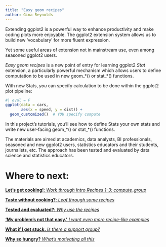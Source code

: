 ```yaml
---
title: "Easy geom recipes"
author: Gina Reynolds
---
```


Extending ggplot2 is a powerful way to enhance productivity and make coding plots more enjoyable. The ggplot2 extension system allows us to build new 'vocabulary' for more fluent expression.

Yet some useful areas of extension not in mainstream use, even among seasoned ggplot2 users.

*Easy geom recipes* is a new point of entry for learning ggplot2 *Stat* extension, a particularly powerful mechanism which allows users to define computation to be used in new geom\_\*() or stat\_\*() functions.

With new Stats, *you* can specify calculation to be done within the ggplot2 plot pipeline:

```r
#| eval = F
ggplot(data = cars,
       aes(x = speed, y = dist)) + 
  geom_customized()  # YOU specify compute
```

In this project's tutorials, you'll see how to define Stats your own stats and write new user-facing geom\_\*() or stat\_\*() functions.

The materials are aimed at academics, data analysts, BI professionals, seasoned and new ggplot2 users, statistics educators and their students, journalists, etc. The approach has been tested and evaluated by data science and statistics educators.

# Where to next:

[**Let's get cooking!**: *Work through Intro Recipes 1-3: compute_group*](\easy_geom_recipes_compute_group.html){.btn .btn-outline-primary .btn role="button" data-toggle="tooltip" title="Take me to lesson 1."}

[**Taste without cooking?**: *Leaf through some recipes*](https://evamaerey.github.io/mytidytuesday/2022-01-03-easy-geom-recipes/easy_geom_recipes_flipbook_2024.html){.btn .btn-outline-primary .btn role="button" data-toggle="tooltip" title="Take me to lesson 1."}

[**Tested and evaluated?**: *Why use the recipes*](\research.html){.btn .btn-outline-primary .btn role="button" data-toggle="tooltip" title="Research on the new approach"}

[**'My problem's not that easy.'** *I want even more recipe-like examples*](easy_geom_recipes_compute_group.qmd){.btn .btn-outline-primary .btn role="button" data-toggle="tooltip" title="Take me to lesson 1."}

[**What if I get stuck.** *Is there a support group?*](https://github.com/teunbrand/ggplot-extension-club/discussions){.btn .btn-outline-primary .btn role="button" data-toggle="tooltip" title="Take me to lesson 1."}

[**Why so hungry?** *What's motivating all this*](https://evamaerey.github.io/everyday_ggplot2_extension/){.btn .btn-outline-primary .btn role="button" data-toggle="tooltip" title="Take me to lesson 1."}

